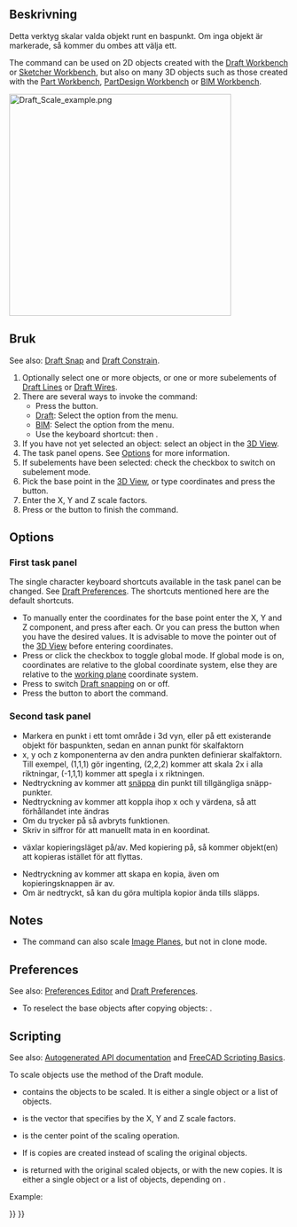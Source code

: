 <languages/>

{{Docnav
|[[Draft_Rotate|Rotate]]
|[[Draft_Mirror|Mirror]]
|[[Draft_Workbench|Draft]]
|IconL=Draft_Rotate.svg
|IconR=Draft_Mirror.svg
|IconC=Workbench_Draft.svg
}}

<div class="mw-translate-fuzzy">
{{GuiCommand/sv|Name=Draft Scale|Name/sv=Draft Scale|Workbenches=[[Draft_Workbench/sv|Draft]], [[Arch_Workbench/sv|Arch]]|MenuLocation=Draft → Scale|Shortcut=S C|SeeAlso=[[Draft Clone/sv|Draft Clone]]}}
</div>

<span id="Description"></span>
==Beskrivning==

<div class="mw-translate-fuzzy">
Detta verktyg skalar valda objekt runt en baspunkt. Om inga objekt är markerade, så kommer du ombes att välja ett.
</div>

The command can be used on 2D objects created with the [[Draft_Workbench|Draft Workbench]] or [[Sketcher_Workbench|Sketcher Workbench]], but also on many 3D objects such as those created with the [[Part_Workbench|Part Workbench]], [[PartDesign_Workbench|PartDesign Workbench]] or [[BIM_Workbench|BIM Workbench]].

[[Image:Draft_Scale_example.png|400px]]
{{Caption|Scaling an object around a base point}}

<span id="Usage"></span>
==Bruk==

See also: [[Draft_Snap|Draft Snap]] and [[Draft_Constrain|Draft Constrain]].

# Optionally select one or more objects, or one or more subelements of [[Draft_Line|Draft Lines]] or [[Draft_Wire|Draft Wires]].
# There are several ways to invoke the command:
#* Press the {{Button|[[Image:Draft_Scale.svg|16px]] [[Draft_Scale|Scale]]}} button.
#* [[Draft_Workbench|Draft]]: Select the {{MenuCommand|Modification → [[Image:Draft_Scale.svg|16px]] Scale}} option from the menu.
#* [[BIM_Workbench|BIM]]: Select the {{MenuCommand|Modify → [[Image:Draft_Scale.svg|16px]] Scale}} option from the menu.
#* Use the keyboard shortcut: {{KEY|S}} then {{KEY|C}}.
# If you have not yet selected an object: select an object in the [[3D_View|3D View]].
# The {{MenuCommand|Scale}} task panel opens. See [[#Options|Options]] for more information.
# If subelements have been selected: check the {{MenuCommand|Modify subelements}} checkbox to switch on subelement mode.
# Pick the base point in the [[3D_View|3D View]], or type coordinates and press the {{Button|[[Image:Draft_AddPoint.svg|16px]] Enter Point}} button.
# Enter the X, Y and Z scale factors.
# Press {{KEY|Enter}} or the {{Button|OK}} button to finish the command.

==Options==

===First task panel===

The single character keyboard shortcuts available in the task panel can be changed. See [[Draft_Preferences|Draft Preferences]]. The shortcuts mentioned here are the default shortcuts.

* To manually enter the coordinates for the base point enter the X, Y and Z component, and press {{KEY|Enter}} after each. Or you can press the {{Button|[[Image:Draft_AddPoint.svg|16px]] Enter Point}} button when you have the desired values. It is advisable to move the pointer out of the [[3D_View|3D View]] before entering coordinates.
* Press {{KEY|G}} or click the {{MenuCommand|Global}} checkbox to toggle global mode. If global mode is on, coordinates are relative to the global coordinate system, else they are relative to the [[Draft_SelectPlane|working plane]] coordinate system.
* Press {{KEY|S}} to switch [[Draft_Snap|Draft snapping]] on or off.
* Press the {{Button|Close}} button to abort the command.

===Second task panel===

<div class="mw-translate-fuzzy">
* Markera en punkt i ett tomt område i 3d vyn, eller på ett existerande objekt för baspunkten, sedan en annan punkt för skalfaktorn
* x, y och z komponenterna av den andra punkten definierar skalfaktorn. Till exempel, (1,1,1) gör ingenting, (2,2,2) kommer att skala 2x i alla riktningar, (-1,1,1) kommer att spegla i x riktningen.
* Nedtryckning av {{KEY|CTRL}} kommer att [[Draft_Snap/sv|snäppa]] din punkt till tillgängliga snäpp-punkter.
* Nedtryckning av {{KEY|SKIFT}} kommer att koppla ihop x och y värdena, så att förhållandet inte ändras
* Om du trycker på {{KEY|ESC}} så avbryts funktionen.
* Skriv in siffror för att manuellt mata in en koordinat.
* {{KEY|C}} växlar kopieringsläget på/av. Med kopiering på, så kommer objekt(en) att kopieras istället för att flyttas.
* Nedtryckning av {{KEY|ALT}} kommer att skapa en kopia, även om kopieringsknappen är av.
* Om {{KEY|ALT}} är nedtryckt, så kan du göra multipla kopior ända tills {{KEY|ALT}} släpps.
</div>

==Notes==

* The command can also scale [[Image_CreateImagePlane|Image Planes]], but not in clone mode.

==Preferences==

See also: [[Preferences_Editor|Preferences Editor]] and [[Draft_Preferences|Draft Preferences]].

* To reselect the base objects after copying objects: {{MenuCommand|Edit → Preferences → Draft → General → Select base objects after copying}}.

==Scripting==

See also: [https://freecad.github.io/SourceDoc/ Autogenerated API documentation] and [[FreeCAD Scripting Basics|FreeCAD Scripting Basics]].

To scale objects use the {{incode|scale}} method of the Draft module.

{{Code|code=
scaled_list = scale(objectslist, scale=Vector(1,1,1), center=Vector(0,0,0), copy=False)
}}

* {{incode|objectslist}} contains the objects to be scaled. It is either a single object or a list of objects.
* {{incode|scale}} is the vector that specifies by the X, Y and Z scale factors.
* {{incode|center}} is the center point of the scaling operation.
* If {{incode|copy}} is {{incode|True}} copies are created instead of scaling the original objects.
* {{incode|scaled_list}} is returned with the original scaled objects, or with the new copies. It is either a single object or a list of objects, depending on {{incode|objectslist}}.

Example:

{{Code|code=
import FreeCAD as App
import Draft

doc = App.newDocument()

pts = [App.Vector(0, 0, 0), App.Vector(500, 500, 0), App.Vector(600, 0, 0)]
wire1 = Draft.make_wire(pts, closed=True)
doc.recompute()

scale1 = App.Vector(2.3, 0.75, 0)
wire2 = Draft.scale(wire1, scale1, copy=True)
doc.recompute()

scale2 = App.Vector(-2, -1.5, 0)
wires = Draft.scale([wire1, wire2], scale2, copy=True)
doc.recompute()
}}


{{Docnav
|[[Draft_Rotate|Rotate]]
|[[Draft_Mirror|Mirror]]
|[[Draft_Workbench|Draft]]
|IconL=Draft_Rotate.svg
|IconR=Draft_Mirror.svg
|IconC=Workbench_Draft.svg
}}

{{Draft Tools navi{{#translation:}}}}
{{Userdocnavi{{#translation:}}}}